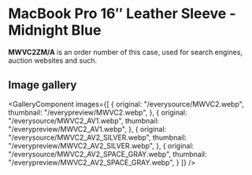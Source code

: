 
# MacBook Pro 16″ Leather Sleeve - Midnight Blue

<Callout type='info' emoji='👉🏻'>**MWVC2ZM/A** is an order number of this case, used for search engines, auction websites and such.</Callout>

## Image gallery

<GalleryComponent
    images={[
      {
        original: "/everysource/MWVC2.webp",
        thumbnail: "/everypreview/MWVC2.webp",
      },
      {
        original: "/everysource/MWVC2_AV1.webp",
        thumbnail: "/everypreview/MWVC2_AV1.webp",
      },
      {
        original: "/everysource/MWVC2_AV2_SILVER.webp",
        thumbnail: "/everypreview/MWVC2_AV2_SILVER.webp",
      },
      {
        original: "/everysource/MWVC2_AV2_SPACE_GRAY.webp",
        thumbnail: "/everypreview/MWVC2_AV2_SPACE_GRAY.webp",
      }
    ]}
  />
